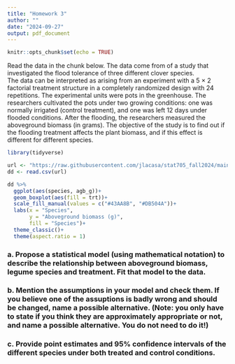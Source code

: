 ```yaml
---
title: "Homework 3"
author: ""
date: "2024-09-27"
output: pdf_document
---
```


```r
knitr::opts_chunk$set(echo = TRUE)
```

Read the data in the chunk below. The data come from of a study that investigated the flood tolerance of three different clover species.  
The data can be interpreted as arising from an experiment with a 5 $\times$ 2 factorial treatment structure in a completely randomized design with 24 repetitions. The experimental units were pots in the greenhouse. The researchers cultivated the pots under two growing conditions: one was normally irrigated (control treatment), and one was left 12 days under flooded conditions. After the flooding, the researchers measured the aboveground biomass (in grams). 
The objective of the study is to find out if the flooding treatment affects the plant biomass, and if this effect is different for different species.    

```r
library(tidyverse)
```

```r
url <- "https://raw.githubusercontent.com/jlacasa/stat705_fall2024/main/classes/data/lotus_hw3.csv"
dd <- read.csv(url)
```

```r
dd %>% 
  ggplot(aes(species, agb_g))+
  geom_boxplot(aes(fill = trt))+
  scale_fill_manual(values = c("#43AA8B", "#DB504A"))+
  labs(x = "Species", 
       y = "Aboveground biomass (g)", 
       fill = "Species")+
  theme_classic()+
  theme(aspect.ratio = 1)
```

### a. Propose a statistical model (using mathematical notation) to describe the relationship between aboveground biomass, legume species and treatment. Fit that model to the data.  

### b. Mention the assumptions in your model and check them. If you believe one of the assuptions is badly wrong and should be changed, name a possible alternative. (Note: you only have to state if you think they are approximately appropriate or not, and name a possible alternative. You do not need to **do it**!)   

### c. Provide point estimates and 95\% confidence intervals of the different species under both treated and control conditions.  

